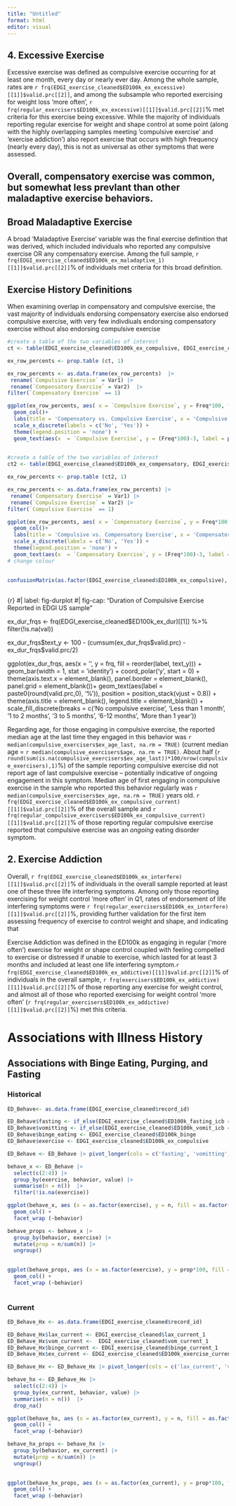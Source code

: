 ```yaml
---
title: "Untitled"
format: html
editor: visual
---
```


## 4. Excessive Exercise

Excessive exercise was defined as compulsive exercise occurring for at least one month, every day or nearly ever day. Among the whole sample, rates are `r frq(EDGI_exercise_cleaned$ED100k_ex_excessive)[[1]]$valid.prc[[2]]`, and among the subsample who reported exercising for weight loss 'more often', `r frq(regular_exercisers$ED100k_ex_excessive)[[1]]$valid.prc[[2]]`% met criteria for this exercise being excessive. While the majority of individuals reporting regular exercise for weight and shape control at some point (along with the highly overlapping samples meeting 'compulsive exercise' and 'exercise addiction') also report exercise that occurs with high frequency (nearly every day), this is not as universal as other symptoms that were assessed.

## Overall, compensatory exercise was common, but somewhat less prevlant than other maladaptive exercise behaviors.

## Broad Maladaptive Exercise

A broad 'Maladaptive Exercise' variable was the final exercise definition that was derived, which included individuals who reported any compulsive exercise OR any compensatory exercise. Among the full sample, `r frq(EDGI_exercise_cleaned$ED100k_ex_maladaptive_1)[[1]]$valid.prc[[2]]`% of individuals met criteria for this broad definition.

## Exercise History Definitions

When examining overlap in compensatory and compulsive exercise, the vast majority of individuals endorsing compensatory exercise also endorsed compulsive exercise, with very few indivdiuals endorsing compensatory exercise without also endorsing compulsive exercise

```r
#create a table of the two variables of interest
ct <- table(EDGI_exercise_cleaned$ED100k_ex_compulsive, EDGI_exercise_cleaned$ED100k_ex_compensatory) 

ex_row_percents <- prop.table (ct, 1)

ex_row_percents <- as.data.frame(ex_row_percents)  |> 
 rename(`Compulsive Exercise` = Var1) |> 
 rename(`Compensatory Exercise` = Var2)  |> 
filter(`Compensatory Exercise` == 1)

ggplot(ex_row_percents, aes( x = `Compulsive Exercise`, y = Freq*100, fill = `Compulsive Exercise` )) + 
  geom_col()+
  labs(title = 'Compensatory vs. Compulsive Exercise', x = 'Compulsive Exercise', y = 'Percent Endorsing Compensatory Exercise') + 
  scale_x_discrete(labels = c('No', 'Yes')) +
  theme(legend.position = 'none') +
  geom_text(aes(x  = `Compulsive Exercise`, y = (Freq*100)-3, label = paste0(round(Freq*100,2),'%'), size = 3))
  

```

```r
#create a table of the two variables of interest
ct2 <- table(EDGI_exercise_cleaned$ED100k_ex_compensatory, EDGI_exercise_cleaned$ED100k_ex_compulsive)

ex_row_percents <- prop.table (ct2, 1)

ex_row_percents <- as.data.frame(ex_row_percents) |> 
 rename(`Compensatory Exercise` = Var1) |> 
 rename(`Compulsive Exercise` = Var2) |> 
filter(`Compulsive Exercise` == 1)

ggplot(ex_row_percents, aes( x = `Compensatory Exercise`, y = Freq*100, fill = `Compensatory Exercise` )) + 
  geom_col()+
  labs(title = 'Compulsive vs. Compensatory Exercise', x = 'Compensatory Exercise', y = 'Percent Endorsing Compulsive Exercise') + 
  scale_x_discrete(labels = c('No', 'Yes')) +
  theme(legend.position = 'none') +
  geom_text(aes(x  = `Compensatory Exercise`, y = (Freq*100)-3, label = paste0(round(Freq*100,2),'%'), size = 3))
# change colour
  
```

```r
confusionMatrix(as.factor(EDGI_exercise_cleaned$ED100k_ex_compulsive), as.factor(EDGI_exercise_cleaned$ED100k_ex_compensatory), positive = '1')
```

## 

{r} #\| label: fig-durplot #\| fig-cap: "Duration of Compulsive Exercise Reported in EDGI US sample"

ex_dur_frqs \<- frq(EDGI_exercise_cleaned\$ED100k_ex_dur)\[\[1\]\] %\>% filter(!is.na(val))

ex_dur_frqs\$text_y \<- 100 - (cumsum(ex_dur_frqs\$valid.prc) - ex_dur_frqs\$valid.prc/2)

ggplot(ex_dur_frqs, aes(x = '', y = frq, fill = reorder(label, text_y))) + geom_bar(width = 1, stat = 'identity') + coord_polar('y', start = 0) + theme(axis.text.x = element_blank(), panel.border = element_blank(), panel.grid = element_blank())+ geom_text(aes(label = paste0(round(valid.prc,0), '%')), position = position_stack(vjust = 0.8)) + theme(axis.title = element_blank(), legend.title = element_blank()) + scale_fill_discrete(breaks = c('No compulsive exercise', 'Less than 1 month', '1 to 2 months', '3 to 5 months', '6-12 months', 'More than 1 year'))

Regarding age, for those engaging in compulsive exercise, the reported median age at the last time they engaged in this behavior was `r median(compulsive_exercisers$ex_age_last, na.rm = TRUE)` (current median age = `r median(compulsive_exercisers$age, na.rm = TRUE)`. About half (`r round(sum(is.na(compulsive_exercisers$ex_age_last))*100/nrow(compulsive_exercisers),1)`%) of the sample reporting compulsive exercise did not report age of last compulsive exercise -- potentially indicative of ongoing engagement in this symptom. Median age of first engaging in compulsive exercise in the sample who reported this behavior regularly was `r median(compulsive_exercisers$ex_age, na.rm = TRUE)` years old. `r frq(EDGI_exercise_cleaned$ED100k_ex_compulsive_current)[[1]]$valid.prc[[2]]`% of the overall sample and `r frq(regular_compulsive_exercisers$ED100k_ex_compulsive_current)[[1]]$valid.prc[[2]]`% of those reporting regular compulsive exercise reported that compulsive exercise was an *ongoing* eating disorder symptom.

## 

## 2. Exercise Addiction

Overall, `r frq(EDGI_exercise_cleaned$ED100k_ex_interfere)[[1]]$valid.prc[[2]]`% of individuals in the overall sample reported at least one of these three life interfering symptoms. Among only those reporting exercising for weight control 'more often' in Q1, rates of endorsement of life interfering symptoms were `r frq(regular_exercisers$ED100k_ex_interfere)[[1]]$valid.prc[[2]]`%, providing further validation for the first item assessing frequency of exercise to control weight and shape, and indicating that

Exercise Addiction was defined in the ED100k as engaging in regular ('more often') exercise for weight or shape control coupled with feeling compelled to exercise or distressed if unable to exercise, which lasted for at least 3 months and included at least one life interfering symptom.`r frq(EDGI_exercise_cleaned$ED100k_ex_addictive)[[1]]$valid.prc[[2]]`% of individuals in the overall sample, `r frq(exercisers$ED100k_ex_addictive)[[1]]$valid.prc[[2]]`% of those reporting any exercise for weight control, and almost all of those who reported exercising for weight control 'more often' (`r frq(regular_exercisers$ED100k_ex_addictive)[[1]]$valid.prc[[2]]`%) met this criteria.

## 

# Associations with Illness History

## Associations with Binge Eating, Purging, and Fasting

### Historical

```r
ED_Behave<- as.data.frame(EDGI_exercise_cleaned$record_id)

ED_Behave$fasting <- if_else(EDGI_exercise_cleaned$ED100k_fasting_icb == 2, 1, 0)
ED_Behave$vomitting <- if_else(EDGI_exercise_cleaned$ED100k_vomit_icb == 2, 1, 0)
ED_Behave$binge_eating <- EDGI_exercise_cleaned$ED100k_binge
ED_Behave$exercise <- EDGI_exercise_cleaned$ED100k_ex_compulsive

ED_Behave <- ED_Behave |> pivot_longer(cols = c('fasting', 'vomitting', 'binge_eating'), names_to = 'behavior')

behave_x <- ED_Behave |> 
  select(c(2:4)) |> 
  group_by(exercise, behavior, value) |> 
  summarise(n = n())  |> 
  filter(!is.na(exercise))

ggplot(behave_x, aes (x = as.factor(exercise), y = n, fill = as.factor(value))) +
  geom_col() +
  facet_wrap (~behavior)
```

```r
behave_props <- behave_x |> 
  group_by(behavior, exercise) |> 
  mutate(prop = n/sum(n)) |> 
  ungroup()
  

ggplot(behave_props, aes (x = as.factor(exercise), y = prop*100, fill = as.factor(value))) +
  geom_col() +
  facet_wrap (~behavior)  
  
```

### Current

```r
ED_Behave_Hx <- as.data.frame(EDGI_exercise_cleaned$record_id)

ED_Behave_Hx$lax_current <- EDGI_exercise_cleaned$lax_current_1
ED_Behave_Hx$vom_current <-  EDGI_exercise_cleaned$vom_current_1
ED_Behave_Hx$binge_current <- EDGI_exercise_cleaned$binge_current_1
ED_Behave_Hx$ex_current <- EDGI_exercise_cleaned$ED100k_exercise_current

ED_Behave_Hx <- ED_Behave_Hx |> pivot_longer(cols = c('lax_current', 'vom_current', 'binge_current'), names_to = 'behavior')

behave_hx <- ED_Behave_Hx |> 
  select(c(2:4)) |> 
  group_by(ex_current, behavior, value) |> 
  summarise(n = n())  |> 
  drop_na()  

ggplot(behave_hx, aes (x = as.factor(ex_current), y = n, fill = as.factor(value))) +
  geom_col() +
  facet_wrap (~behavior)

behave_hx_props <- behave_hx |> 
  group_by(behavior, ex_current) |> 
  mutate(prop = n/sum(n)) |> 
  ungroup()
  

ggplot(behave_hx_props, aes (x = as.factor(ex_current), y = prop*100, fill = as.factor(value))) +
  geom_col() +
  facet_wrap (~behavior)  
```
